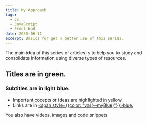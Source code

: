 ```yaml
---
title: My Approach
tags:
  - Js
  - JavaScript
  - Front End
date: 2050-06-11
excerpt: Basics for get a better use of this series. 
---
```


The main idea of this series of articles is to help you to study and consolidate information using diverse types of resources.
## Titles are in green.
### Subtitles are in light blue.
- Important cocepts or ideas are <span className="yellowHighlight">highlighted in yellow.</span>
- Links are in [<span style={{color: "var(--myBlue)"}}>blue.</span>](https://en.wikipedia.org/wiki/Blue)

You also have videos, images and code snippets.

